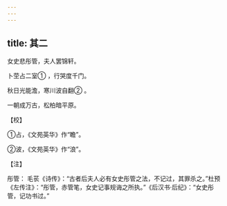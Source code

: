 ```yaml
---
---
---
```

title: 其二
---




女史悲彤管，夫人罢锦轩。

卜茔占二室① ，行哭度千门。

秋日光能澹，寒川波自翻② 。

一朝成万古，松柏暗平原。

【校】

①占，《文苑英华》作“瞻”。

②波，《文苑英华》作“浪”。

【注】

彤管： 毛苌《诗传》：“古者后夫人必有女史彤管之法，不记过，其罪杀之。”杜预《左传注》：“彤管，赤管笔，女史记事规诲之所执。”《后汉书·后纪》：“女史彤管，记功书过。”